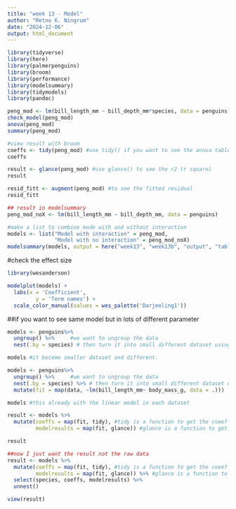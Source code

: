 ```yaml
---
title: "week 13 - Model"
author: "Retno K. Ningrum"
date: "2024-12-06"
output: html_document
---
```


```r
library(tidyverse)
library(here)
library(palmerpenguins)
library(broom)
library(performance)
library(modelsummary)
library(tidymodels)
library(pandoc)
```

```r
peng_mod <- lm(bill_length_mm ~ bill_depth_mm*species, data = penguins)
check_model(peng_mod)
anova(peng_mod)
summary(peng_mod)

#view result with broom
coeffs <- tidy(peng_mod) #use tidy() if you want to see the anova table
coeffs

result <- glance(peng_mod) #use glance() to see the r2 (r square)
result

resid_fitt <- augment(peng_mod) #to see the fitted residual 
resid_fitt

## result in modelsummary
peng_mod_noX <- lm(bill_length_mm ~ bill_depth_mm, data = penguins)

#make a list to combine mode with and without interaction
models <- list("Model with interaction" = peng_mod,
               "Model with no interaction" = peng_mod_noX)
modelsummary(models, output = here("week13", "week13b", "output", "table.docx"))

```

#check the effect size
```r
library(wesanderson)

modelplot(models) +
  labs(x = 'Coefficient', 
         y = 'Term names') +
  scale_color_manual(values = wes_palette('Darjeeling1'))

```
##if you want to see same model but in lots of different parameter 
```r
models <- penguins%>%
  ungroup() %>%     #we want to ungroup the data
  nest(.by = species) # then turn it into small different dataset using nest()

models #it become smaller dataset and different. 
```
```r
models <- penguins%>%
  ungroup() %>%     #we want to ungroup the data
  nest(.by = species) %>% # then turn it into small different dataset using nest()
  mutate(fit = map(data, ~lm(bill_length_mm~ body_mass_g, data = .)))

models #this already with the linear model in each dataset

result <- models %>%
  mutate(coeffs = map(fit, tidy), #tidy is a function to get the coeef value
         modelresults = map(fit, glance)) #glance is a function to get....?

result

##now I just want the result not the raw data
result <- models %>%
  mutate(coeffs = map(fit, tidy), #tidy is a function to get the coeef value
         modelresults = map(fit, glance)) %>% #glance is a function to get....?
  select(species, coeffs, modelresults) %>%
  unnest()

view(result)
```

